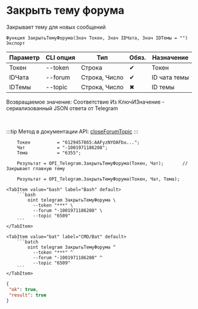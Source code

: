 ﻿---
sidebar_position: 4
---


# Закрыть тему форума
 Закрывает тему для новых сообщений



`Функция ЗакрытьТемуФорума(Знач Токен, Знач IDЧата, Знач IDТемы = "") Экспорт`

  | Параметр | CLI опция | Тип | Обяз. | Назначение |
  |-|-|-|-|-|
  | Токен | --token | Строка | &#x2714; | Токен |
  | IDЧата | --forum | Строка, Число | &#x2714; | ID чата темы |
  | IDТемы | --topic | Строка, Число | &#x2716; | ID темы |

  
  Возвращаемое значение:   Соответствие Из КлючИЗначение - сериализованный JSON ответа от Telegram

<br/>

:::tip
Метод в документации API: [closeForumTopic](https://core.telegram.org/bots/api#closeforumtopic)
:::
<br/>


```bsl title="Пример использования для 1С:Предприятие/OneScript"
    Токен          = "6129457865:AAFyzNYOAFbu...";
    Чат            = "-1001971186208";
    Тема           = "6355";

    Результат = OPI_Telegram.ЗакрытьТемуФорума(Токен, Чат);       // Закрывает главную тему

    Результат = OPI_Telegram.ЗакрытьТемуФорума(Токен, Чат, Тема);
```
    

 <Tabs>
  
    <TabItem value="bash" label="Bash" default>
        ```bash
            oint telegram ЗакрытьТемуФорума \
              --token "***" \
              --forum "-1001971186208" \
              --topic "6509"
        ```
    </TabItem>
  
    <TabItem value="bat" label="CMD/Bat" default>
        ```batch
            oint telegram ЗакрытьТемуФорума ^
              --token "***" ^
              --forum "-1001971186208" ^
              --topic "6509"
        ```
    </TabItem>
</Tabs>


```json title="Результат"
{
 "ok": true,
 "result": true
}
```
